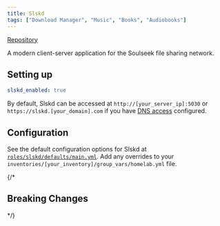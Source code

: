 ```yaml
---
title: Slskd
tags: ["Download Manager", "Music", "Books", "Audiobooks"]
---
```



[Repository](https://github.com/slskd/slskd)

<Tags tags={frontmatter.tags} />

A modern client-server application for the Soulseek file sharing network. 

## Setting up

```yaml title="inventories/homelab/group_vars/homelab.yml"
slskd_enabled: true
```

By default, Slskd can be accessed at `http://[your_server_ip]:5030` or `https://slskd.[your_domain].com` if you have [DNS access](../guides/dns-access) configured.

## Configuration

See the default configuration options for Slskd at [`roles/slskd/defaults/main.yml`](https://github.com/Dylancyclone/ansible-homelab-orchestration/blob/main/roles/slskd/defaults/main.yml).
Add any overrides to your `inventories/[your_inventory]/group_vars/homelab.yml` file.

{/* 

## Breaking Changes

*/}